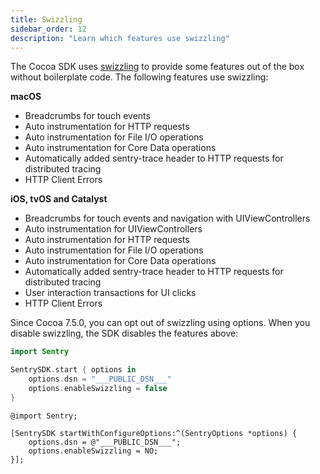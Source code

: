```yaml
---
title: Swizzling
sidebar_order: 12
description: "Learn which features use swizzling"
---
```


The Cocoa SDK uses [swizzling](https://nshipster.com/method-swizzling/) to provide some features out of the box without boilerplate code. The following features use swizzling:

__macOS__
- <PlatformLink to="/enriching-events/breadcrumbs/">Breadcrumbs for touch events</PlatformLink>
- <PlatformLink to="/performance/instrumentation/automatic-instrumentation/#network-tracking">Auto instrumentation for HTTP requests</PlatformLink>
- <PlatformLink to="/performance/instrumentation/automatic-instrumentation/#file-io-tracking">Auto instrumentation for File I/O operations</PlatformLink>
- <PlatformLink to="/performance/instrumentation/automatic-instrumentation/#core-data-tracking">Auto instrumentation for Core Data operations</PlatformLink>
- <PlatformLink to="/performance/connect-services/">Automatically added sentry-trace header to HTTP requests for distributed tracing</PlatformLink>
- <PlatformLink to="/configuration/http-client-errors/">HTTP Client Errors</PlatformLink>


__iOS, tvOS and Catalyst__

- <PlatformLink to="/enriching-events/breadcrumbs/">Breadcrumbs for touch events and navigation with UIViewControllers</PlatformLink>
- <PlatformLink to="/performance/instrumentation/automatic-instrumentation/#uiviewcontroller-tracking">Auto instrumentation for UIViewControllers</PlatformLink>
- <PlatformLink to="/performance/instrumentation/automatic-instrumentation/#network-tracking">Auto instrumentation for HTTP requests</PlatformLink>
- <PlatformLink to="/performance/instrumentation/automatic-instrumentation/#file-io-tracking">Auto instrumentation for File I/O operations</PlatformLink>
- <PlatformLink to="/performance/instrumentation/automatic-instrumentation/#core-data-tracking">Auto instrumentation for Core Data operations</PlatformLink>
- <PlatformLink to="/performance/connect-services/">Automatically added sentry-trace header to HTTP requests for distributed tracing</PlatformLink>
- <PlatformLink to="/performance/instrumentation/automatic-instrumentation/#user-interaction-tracing">User interaction transactions for UI clicks</PlatformLink>
- <PlatformLink to="/configuration/http-client-errors/">HTTP Client Errors</PlatformLink>

Since Cocoa 7.5.0, you can opt out of swizzling using options. When you disable swizzling, the SDK disables the features above:


```swift {tabTitle:Swift}
import Sentry

SentrySDK.start { options in
    options.dsn = "___PUBLIC_DSN___"
    options.enableSwizzling = false
}
```

```objc {tabTitle:Objective-C}
@import Sentry;

[SentrySDK startWithConfigureOptions:^(SentryOptions *options) {
    options.dsn = @"___PUBLIC_DSN___";
    options.enableSwizzling = NO;
}];
```
